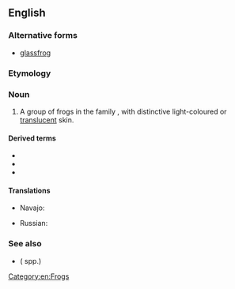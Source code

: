 ==English==
{{wikipedia}}

===Alternative forms===
* [[glassfrog]]

===Etymology===
{{rfelite|en}}

===Noun===
{{en-noun}}

# A group of frogs in the family {{taxlink|Centrolenidae|family|noshow=1}}, with distinctive light-coloured or [[translucent]] skin.

====Derived terms====
* {{vern|bare-hearted glass frog}}
* {{vern|Fleischmann's glass frog}}
* {{vern|Tandayapa giant glass frog}}

====Translations====
{{trans-top|frog}}
* Navajo: {{t|nv|chʼał niłtólí}}
{{trans-mid}}
* Russian: {{t|ru|стекля́нная лягу́шка|f}}
{{trans-bottom}}

===See also===
* {{vern|grass frog|pl=s}} ({{taxlink|Ptychadena|genus|ver=190916}} spp.)

[[Category:en:Frogs]]